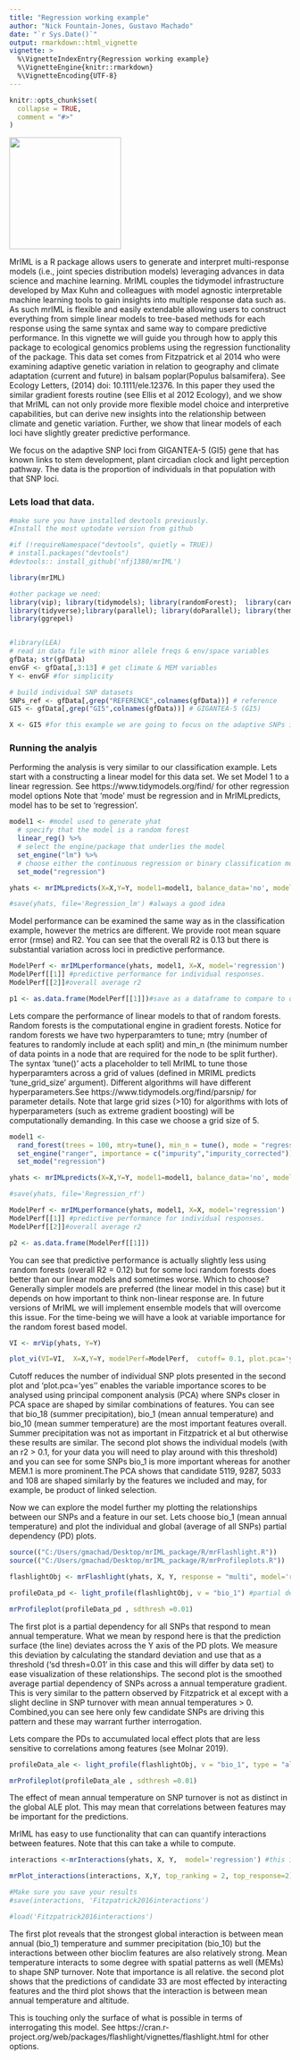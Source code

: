 ```yaml
---
title: "Regression working example"
author: "Nick Fountain-Jones, Gustavo Machado"
date: "`r Sys.Date()`"
output: rmarkdown::html_vignette
vignette: >
  %\VignetteIndexEntry{Regression working example}
  %\VignetteEngine{knitr::rmarkdown}
  %\VignetteEncoding{UTF-8}
---
```


```r
knitr::opts_chunk$set(
  collapse = TRUE,
  comment = "#>"
)
```

<img src = "https://user-images.githubusercontent.com/33707823/88988817-531ad080-d31d-11ea-8d76-f1ad0506e405.png" width="200" height="200"/>

MrIML is a R package allows users to generate and interpret multi-response models (i.e., joint species distribution models) leveraging advances in data science and machine learning. MrIML couples the tidymodel infrastructure developed by Max Kuhn and colleagues with model agnostic interpretable machine learning tools to gain insights into multiple response data such as. As such mrIML is flexible and easily extendable allowing users to construct everything from simple linear models to tree-based methods for each response using the same syntax and same way to compare predictive performance. In this vignette we will guide you through how to apply this package to ecological genomics problems using the regression functionality of the package. This data set comes from Fitzpatrick et al 2014 who were examining adaptive
genetic variation in relation to geography and climate adaptation (current and future) in balsam poplar(Populus balsamifera). See Ecology Letters, (2014) doi: 10.1111/ele.12376. In this paper they used the similar gradient forests routine (see Ellis et al 2012 Ecology), and we show that MrIML can not only provide more flexible model choice and interpretive capabilities, but can derive new insights into the relationship between climate and genetic variation. Further, we show that linear models of each loci have slightly greater predictive performance. 


We focus on the adaptive SNP loci from GIGANTEA-5 (GI5) gene that has known links to stem development, plant circadian clock and light perception pathway. The data is the proportion of individuals in that population with that SNP loci. 

### Lets load that data.

```r

#make sure you have installed devtools previously.
#Install the most uptodate version from github

#if (!requireNamespace("devtools", quietly = TRUE))
# install.packages("devtools")
#devtools:: install_github('nfj1380/mrIML')

library(mrIML)

#other package we need:
library(vip); library(tidymodels); library(randomForest);  library(caret); library(gbm);
library(tidyverse);library(parallel); library(doParallel); library(themis); library(viridis); library(janitor); library(hrbrthemes); library(xgboost); library(vegan);library(flashlight);
library(ggrepel)


#library(LEA) 
# read in data file with minor allele freqs & env/space variables
gfData; str(gfData)
envGF <- gfData[,3:13] # get climate & MEM variables
Y <- envGF #for simplicity

# build individual SNP datasets
SNPs_ref <- gfData[,grep("REFERENCE",colnames(gfData))] # reference
GI5 <- gfData[,grep("GI5",colnames(gfData))] # GIGANTEA-5 (GI5)

X <- GI5 #for this example we are going to focus on the adaptive SNPs in the GI5 region.
```

### Running the analyis

Performing the analysis is very similar to our classification example. Lets start with a constructing a linear model for this data set. We set Model 1 to a linear regression. See https://www.tidymodels.org/find/ for other regression model options Note that 'mode' must be regression and in MrIMLpredicts, model has to be set to 'regression'. 

```r
model1 <- #model used to generate yhat
  # specify that the model is a random forest
  linear_reg() %>%
  # select the engine/package that underlies the model
  set_engine("lm") %>%
  # choose either the continuous regression or binary classification mode
  set_mode("regression")

yhats <- mrIMLpredicts(X=X,Y=Y, model1=model1, balance_data='no', model='regression', parallel = TRUE) ## Balanced data= up updamples and down downsampled to create a balanced set. For regression 'no' has to be selected.

#save(yhats, file='Regression_lm') #always a good idea
```

Model performance can be examined the same way as in the classification example, however the metrics are different. We provide root mean square error (rmse) and R2. You can see that the overall R2 is 0.13 but there is substantial variation across loci in predictive performance.

```r
ModelPerf <- mrIMLperformance(yhats, model1, X=X, model='regression')
ModelPerf[[1]] #predictive performance for individual responses. 
ModelPerf[[2]]#overall average r2 

p1 <- as.data.frame(ModelPerf[[1]])#save as a dataframe to compare to other models.
```

Lets compare the performance of linear models to that of random forests. Random forests is the computational engine in gradient forests. Notice for random forests we have two hyperparamters to tune; mtry (number of features to randomly include at each split) and min_n (the minimum number of data points in a node that are required for the node to be split further). The syntax 'tune()' acts a placeholder to tell MrIML to tune those hyperparamters across a grid of values (defined in MRIML predicts 'tune_grid_size' argument). Different algorithms will have different hyperparameters.See https://www.tidymodels.org/find/parsnip/ for parameter details. Note that large grid sizes (>10) for algorithms with lots of hyperparameters (such as extreme gradient boosting) will be computationally demanding. In this case we choose a grid size of 5.

```r
model1 <- 
  rand_forest(trees = 100, mtry=tune(), min_n = tune(), mode = "regression") %>% 
  set_engine("ranger", importance = c("impurity","impurity_corrected")) %>%
  set_mode("regression")

yhats <- mrIMLpredicts(X=X,Y=Y, model1=model1, balance_data='no', model='regression', parallel = TRUE, tune_grid_size=5 )

#save(yhats, file='Regression_rf')

ModelPerf <- mrIMLperformance(yhats, model1, X=X, model='regression')
ModelPerf[[1]] #predictive performance for individual responses. 
ModelPerf[[2]]#overall average r2 

p2 <- as.data.frame(ModelPerf[[1]])
```

You can see that predictive performance is actually slightly less using random forests (overall R2 = 0.12) but for some loci random forests does better than our linear models and sometimes worse. Which to choose? Generally simpler models are preferred (the linear model in this case) but it depends on how important to think non-linear response are. In future versions of MrIML we will implement ensemble models that will overcome this issue. For the time-being we will have a look at variable importance for the random forest based model.

```r
VI <- mrVip(yhats, Y=Y) 

plot_vi(VI=VI,  X=X,Y=Y, modelPerf=ModelPerf,  cutoff= 0.1, plot.pca='yes', model='regression')

```

Cutoff reduces the number of individual SNP plots presented in the second plot and 'plot.pca='yes'' enables the variable importance scores to be analysed using principal component analysis (PCA) where SNPs closer in PCA space are shaped by similar combinations of features. You can see that bio_18 (summer precipitation), bio_1 (mean annual temperature) and bio_10 (mean summer temperature) are the most important features overall. Summer precipitation was not as important in Fitzpatrick et al but otherwise these results are similar. The second plot shows the individual models (with an r2 > 0.1, for your data you will need to play around with this threshold) and you can see for some SNPs bio_1 is more important whereas for another MEM.1 is more prominent.The PCA shows that candidate 5119, 9287, 5033 and 108  are shaped similarly by the features we included and may, for example, be product of linked selection.

Now we can explore the model further my plotting the relationships between our SNPs and a feature in our set. Lets choose bio_1 (mean annual temperature) and plot the individual and global (average of all SNPs) partial dependency (PD) plots. 


```r
source(("C:/Users/gmachad/Desktop/mrIML_package/R/mrFlashlight.R"))
source(("C:/Users/gmachad/Desktop/mrIML_package/R/mrProfileplots.R"))

```


```r

flashlightObj <- mrFlashlight(yhats, X, Y, response = "multi", model='regression')

profileData_pd <- light_profile(flashlightObj, v = "bio_1") #partial dependencies

mrProfileplot(profileData_pd , sdthresh =0.01)

```

The first plot is a partial dependency for all SNPs that respond to mean annual temperature. What we mean by respond here is that the prediction surface (the line) deviates across the Y axis of the PD plots. We measure this deviation by calculating the standard deviation and use that as a threshold ('sd thresh=0.01' in this case and this will differ by data set) to ease visualization of these relationships.  The second plot is the smoothed average partial dependency of SNPs across a annual temperature gradient. This is very similar to the pattern observed by Fitzpatrick et al except with a slight decline in SNP turnover with mean annual temperatures > 0. Combined,you can see here only  few candidate SNPs are driving this pattern and these may warrant further interrogation. 

Lets compare the PDs to accumulated local effect plots that are less sensitive to correlations among features (see Molnar 2019).

```r
profileData_ale <- light_profile(flashlightObj, v = "bio_1", type = "ale") #accumulated local effects

mrProfileplot(profileData_ale , sdthresh =0.01)
```

The effect of mean annual temperature on SNP turnover is not as distinct in the global ALE plot. This may mean that correlations between features may be important for the predictions.

MrIML has easy to use functionality that can can quantify interactions between features. Note that this can take a while to compute.

```r
interactions <-mrInteractions(yhats, X, Y,  model='regression') #this is computationally intensive so multicores are needed.

mrPlot_interactions(interactions, X,Y, top_ranking = 2, top_response=2) #can increase the number of interactions/SNPs ('responses') shown

#Make sure you save your results
#save(interactions, 'Fitzpatrick2016interactions')

#load('Fitzpatrick2016interactions')

```

The first plot reveals that the strongest global interaction is between mean annual (bio_1) temperature and summer precipitation (bio_10) but the interactions between other bioclim features are also relatively strong. Mean temperature interacts to some degree with spatial patterns as well (MEMs) to shape SNP turnover. Note that importance is all relative. the second plot shows that the predictions of candidate 33 are most effected by interacting features and the third plot shows that the interaction is between mean annual temperature and altitude.

This is touching only the surface of what is possible in terms of interrogating this model. See https://cran.r-project.org/web/packages/flashlight/vignettes/flashlight.html for other options.

